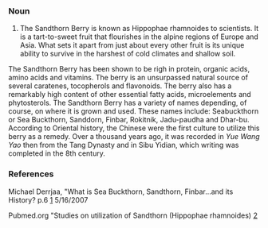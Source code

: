 ===Noun===
{{en-noun}}

# The Sandthorn Berry is known as Hippophae rhamnoides to scientists. It is a tart-to-sweet fruit that flourishes in the alpine regions of Europe and Asia. What sets it apart from just about every other fruit is its unique ability to survive in the harshest of cold climates and shallow soil.
The Sandthorn Berry has been shown to be righ in protein, organic acids, amino acids and vitamins. The berry is an unsurpassed natural source of several caratenes, tocopherols and flavonoids. The berry also has a remarkably high content of other essential fatty acids, microelements and phytosterols.
The Sandthorn Berry has a variety of names depending, of course, on where it is grown and used. These names include: Seabuckthorn or Sea Buckthorn, Sanddorn, Finbar, Rokitnik, Jadu-paudha and Dhar-bu.
According to Oriental history, the Chinese were the first culture to utilize this berry as a remedy. Over a thousand years ago, it was recorded in ''Yue Wang Yao'' then from the Tang Dynasty and in Sibu Yidian, which writing was completed in the 8th century.

===References===
Michael Derrjaa, "What is Sea Buckthorn, Sandthorn, Finbar...and its History? p.6
[http://www.mdidea.com/products/proper/proper003.html] 5/16/2007

Pubmed.org "Studies on utilization of Sandthorn (Hippophae rhamnoides)
[http://www.ncbi.nlm.nih.gov/sites/entrez?Db=pubmed&Cmd=ShowDetailView&TermToSearch=3423004&ordinalpos=2&itool=EntrezSystem2.PEntrez.Pubmed.Pubmed_ResultsPanel.Pubmed_RVDocSum]